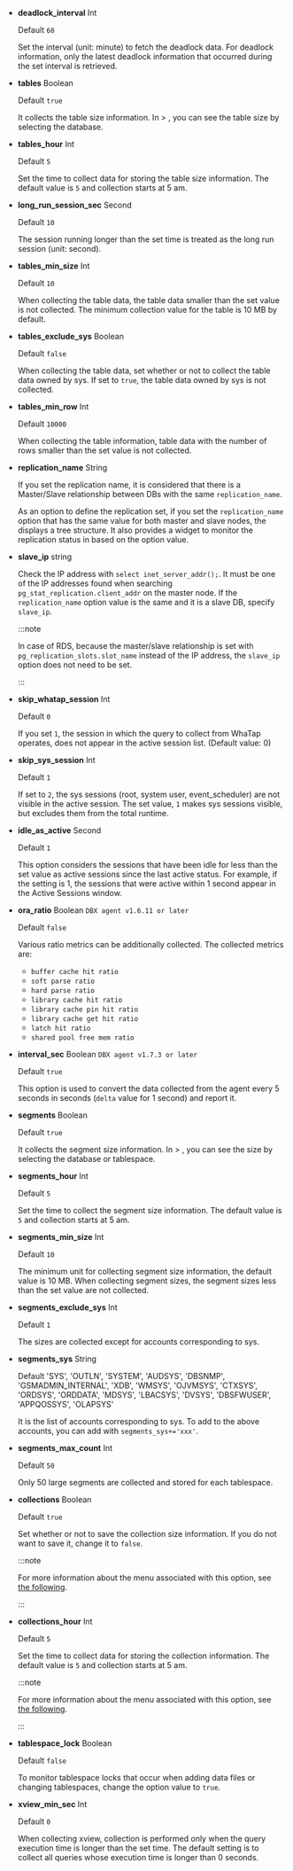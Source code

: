 <InDoc product ='mysql'>

- **deadlock_interval** <span class='type'>Int</span>

  Default `60`

  Set the interval (unit: minute) to fetch the deadlock data. For deadlock information, only the latest deadlock information that occurred during the set interval is retrieved.

</InDoc>

<InDoc product="postgresql,mysql">

- **tables** <span class='type'>Boolean</span>

  Default `true`

  It collects the table size information. In <Cmdname sid="side_reportStat" className="uitext" /> &gt; <Cmdname sid="side_dbSize" className="uitext" />, you can see the table size by selecting the database.

</InDoc>

<Xclude product ='redis,mongodb,oracle,oracle-v1,altibase'>

- **tables_hour** <span class='type'>Int</span>

  Default `5`

  Set the time to collect data for storing the table size information. The default value is `5` and collection starts at 5 am.

</Xclude>

<Xclude product ='redis,mongodb,oracle,oracle-v1'>

- **long_run_session_sec** <span class='type'>Second</span>

  Default `10`

  The session running longer than the set time is treated as the long run session (unit: second).

</Xclude>

<InDoc product='tibero'>

- **tables_min_size** <span class='type'>Int</span>

  Default `10`

  When collecting the table data, the table data smaller than the set value is not collected. The minimum collection value for the table is 10 MB by default.

- **tables_exclude_sys** <span class='type'>Boolean</span>

  Default `false`

  When collecting the table data, set whether or not to collect the table data owned by sys. If set to `true`, the table data owned by sys is not collected.

</InDoc>

<InDoc product="cubrid">

- **tables_min_row** <span class='type'>Int</span>

  Default `10000`

  When collecting the table information, table data with the number of rows smaller than the set value is not collected.

</InDoc>

<Xclude product='cubrid,redis,mongodb,altibase'>

- **replication_name** <span class='type'>String</span>

  If you set the replication name, it is considered that there is a Master/Slave relationship between DBs with the same `replication_name`.

  As an option to define the replication set, if you set the `replication_name` option that has the same value for both master and slave nodes, the <Cmdname sid="side_dbMonitoring" className="uitext" /> displays a tree structure. It also provides a widget to monitor the replication status in <Cmdname sid="side_flexboard" className="uitext" /> based on the option value.

</Xclude>

<InDoc product='postgresql'>

- **slave_ip** <span class='type'>string</span>

  Check the IP address with `select inet_server_addr();`. It must be one of the IP addresses found when searching `pg_stat_replication.client_addr` on the master node. If the `replication_name` option value is the same and it is a slave DB, specify `slave_ip`.

  :::note

  In case of RDS, because the master/slave relationship is set with `pg_replication_slots.slot_name` instead of the IP address, the `slave_ip` option does not need to be set.

  :::

</InDoc>

<Xclude product='cubrid,redis,mongodb'>

- **skip_whatap_session** <span class='type'>Int</span>

  Default `0`

  If you set `1`, the session in which the query to collect from WhaTap operates, does not appear in the active session list. (Default value: 0)

</Xclude>

<InDoc product='mysql'>

- **skip_sys_session** <span class='type'>Int</span>

  Default `1`

  If set to `2`, the sys sessions (root, system user, event_scheduler) are not visible in the active session. The set value, `1` makes sys sessions visible, but excludes them from the total runtime.

</InDoc>

<InDoc product='redis'>

- **idle_as_active** <span class='type'>Second</span>

  Default `1`

  This option considers the sessions that have been idle for less than the set value as active sessions since the last active status. For example, if the setting is 1, the sessions that were active within 1 second appear in the Active Sessions window.

</InDoc>

<InDoc product='oracle'>

- **ora_ratio** <span class='type'>Boolean</span> <code class="my">DBX agent v1.6.11 or later</code>

  Default `false`

  Various ratio metrics can be additionally collected. The collected metrics are:

  - `buffer cache hit ratio`
  - `soft parse ratio`
  - `hard parse ratio`
  - `library cache hit ratio`
  - `library cache pin hit ratio`
  - `library cache get hit ratio`
  - `latch hit ratio`
  - `shared pool free mem ratio`

- **interval_sec** <span class='type'>Boolean</span> <code class="my">DBX agent v1.7.3 or later</code>

  Default `true`

  This option is used to convert the data collected from the agent every 5 seconds in seconds (`delta` value for 1 second) and report it.

- **segments** <span class='type'>Boolean</span>

  Default `true`

  It collects the segment size information. In <Cmdname sid="side_reportStat" className="uitext" /> &gt; <Cmdname sid="side_tableSpace" className="uitext" />, you can see the size by selecting the database or tablespace.

- **segments_hour** <span class='type'>Int</span>

  Default `5`

  Set the time to collect the segment size information. The default value is `5` and collection starts at 5 am.

- **segments_min_size** <span class='type'>Int</span>

  Default `10`

  The minimum unit for collecting segment size information, the default value is 10 MB. When collecting segment sizes, the segment sizes less than the set value are not collected.

- **segments_exclude_sys** <span class='type'>Int</span>

  Default `1`

  The sizes are collected except for accounts corresponding to sys.

- **segments_sys** <span class='type'>String</span>

  Default 'SYS', 'OUTLN', 'SYSTEM', 'AUDSYS', 'DBSNMP', 'GSMADMIN_INTERNAL', 'XDB', 'WMSYS', 'OJVMSYS', 'CTXSYS', 'ORDSYS', 'ORDDATA', 'MDSYS', 'LBACSYS', 'DVSYS', 'DBSFWUSER', 'APPQOSSYS', 'OLAPSYS'

  It is the list of accounts corresponding to sys. To add to the above accounts, you can add with `segments_sys+='xxx'`.

- **segments_max_count** <span class='type'>Int</span>

  Default `50`

  Only 50 large segments are collected and stored for each tablespace.

</InDoc>

<InDoc product="mongodb">

- **collections** <span class='type'>Boolean</span>

  Default `true`

  Set whether or not to save the collection size information. If you do not want to save it, change it to `false`.

  :::note

  For more information about the <Cmdname sid="side_dbSize" className="uitext" /> menu associated with this option, see [the following](database-size).

  :::

- **collections_hour** <span class='type'>Int</span>

  Default `5`

  Set the time to collect data for storing the collection information. The default value is `5` and collection starts at 5 am.

  :::note

  For more information about the <Cmdname sid="side_dbSize" className="uitext" /> menu associated with this option, see [the following](database-size).

  :::

</InDoc>

<InDoc product="altibase">

- **tablespace_lock** <span class='type'>Boolean</span>

  Default `false`

  To monitor tablespace locks that occur when adding data files or changing tablespaces, change the option value to `true`.

</InDoc>

<InDoc product="postgresql,mysql,oracle,oracle-pro,altibase">

- **xview_min_sec** <span class='type'>Int</span>

  Default `0`

  When collecting xview, collection is performed only when the query execution time is longer than the set time. The default setting is to collect all queries whose execution time is longer than 0 seconds.

</InDoc>
